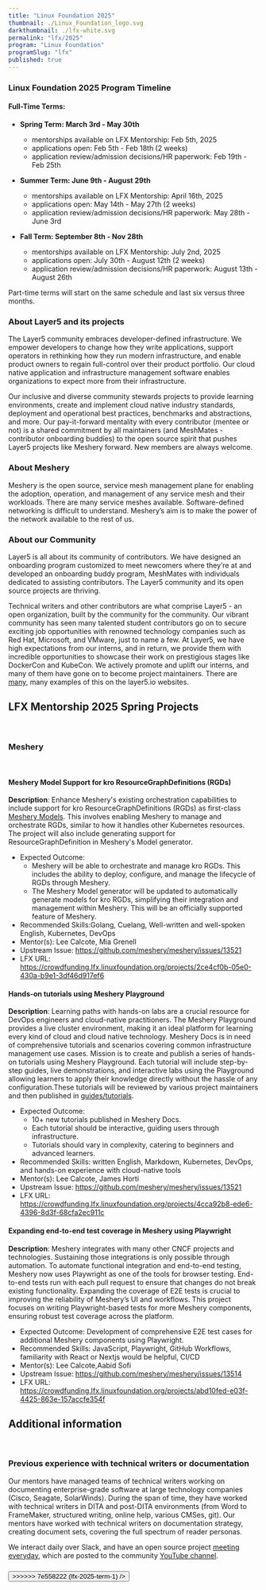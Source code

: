 ```yaml
---
title: "Linux Foundation 2025"
thumbnail: ./Linux_Foundation_logo.svg
darkthumbnail: ./lfx-white.svg
permalink: "lfx/2025"
program: "Linux Foundation"
programSlug: "lfx"
published: true
---
```



<ProgramsWrapper>

<LfxLogo alt="lfx_logo" class="lfx_logo"/>
<h3>Linux Foundation 2025 Program Timeline</h3>

<div>
  <h4><strong>Full-Time Terms:</strong></h4>
<ul>
    <li className="lfx-timeline_terms"><strong>Spring Term: March 3rd - May 30th</strong></li>
  <ul>
    <li>mentorships available on LFX Mentorship: Feb 5th, 2025</li>
    <li>applications open: Feb 5th - Feb 18th (2 weeks)</li>
    <li>application review/admission decisions/HR paperwork: Feb 19th - Feb 25th</li>
  </ul>
</ul>
<ul>
  <li className="lfx-timeline_terms"><strong>Summer Term: June 9th - August 29th</strong></li>
  <ul>
    <li>mentorships available on LFX Mentorship: April 16th, 2025</li>
    <li>applications open: May 14th - May 27th (2 weeks)</li>
    <li>application review/admission decisions/HR paperwork: May 28th - June 3rd</li>
  </ul>
</ul>
<ul>
  <li className="lfx-timeline_terms"><strong>Fall Term: September 8th - Nov 28th</strong></li>
  <ul>
    <li>mentorships available on LFX Mentorship: July 2nd, 2025</li>
    <li>applications open: July 30th - August 12th (2 weeks)</li>
    <li>application review/admission decisions/HR paperwork: August 13th - August 26th</li>
  </ul>
</ul>
Part-time terms will start on the same schedule and last six versus three months.
</div>

<h3>About Layer5 and its projects</h3>

<p>The Layer5 community embraces developer-defined infrastructure. We empower developers to change how they write applications, support operators in rethinking how they run modern infrastructure, and enable product owners to regain full-control over their product portfolio. Our cloud native application and infrastructure management software enables organizations to expect more from their infrastructure.</p>

<p>Our inclusive and diverse community stewards projects to provide learning environments, create and implement cloud native industry standards, deployment and operational best practices, benchmarks and abstractions, and more. Our pay-it-forward mentality with every contributor (mentee or not) is a shared commitment by all maintainers (and MeshMates - contributor onboarding buddies) to the open source spirit that pushes Layer5 projects like Meshery forward. New members are always welcome.</p>

<h3>About Meshery</h3>

<p>Meshery is the open source, service mesh management plane for enabling the adoption, operation, and management of any service mesh and their workloads. There are many service meshes available. Software-defined networking is difficult to understand. Meshery’s aim is to make the power of the network available to the rest of us.</p>

<h3>About our Community</h3>
 
Layer5 is all about <Link to="/community">its community</Link> of contributors. We have designed an onboarding program customized to <Link to="/community/newcomers">meet newcomers</Link> where they’re at and developed an onboarding buddy program, <Link to="/community/meshmates">MeshMates</Link> with individuals dedicated to assisting contributors. The Layer5 community and its open source projects are thriving.

Technical writers and other contributors are what comprise Layer5 - an open organization, built by the community for the community. Our vibrant community has seen many talented student contributors go on to secure exciting job opportunities with renowned technology companies such as Red Hat, Microsoft, and VMware, just to name a few. At Layer5, we have high expectations from our interns, and in return, we provide them with incredible opportunities to showcase their work on prestigious stages like DockerCon and KubeCon. We actively promote and uplift our interns, and many of them have gone on to become project maintainers. There are <a href="https://www.linkedin.com/company/layer5" rel="nofollow">many</a>, <Link to="https://layer5.io/blog/category/community">many examples</Link> of this on the layer5.io websites.


## LFX Mentorship 2025 Spring Projects
<br />

### Meshery
<br />

#### Meshery Model Support for kro ResourceGraphDefinitions (RGDs)

**Description**: Enhance Meshery's existing orchestration capabilities to include support for kro ResourceGraphDefinitions (RGDs) as first-class <a href="https://docs.meshery.io/concepts/logical/models">Meshery Models</a>. This involves enabling Meshery to manage and orchestrate RGDs, similar to how it handles other Kubernetes resources. The project will also include generating support for ResourceGraphDefinition in Meshery's Model generator.
- Expected Outcome: 
  - Meshery will be able to orchestrate and manage kro RGDs. This includes the ability to deploy, configure, and manage the lifecycle of RGDs through Meshery.
  - The Meshery Model generator will be updated to automatically generate models for kro RGDs, simplifying their integration and management within Meshery. This will be an officially supported feature of Meshery.
- Recommended Skills:Golang, Cuelang, Well-written and well-spoken English, Kubernetes, DevOps
- Mentor(s): <Link to="/community/members/lee-calcote">Lee Calcote</Link>, <Link to ="mailto:mia.grenell2337@gmail.com">Mia Grenell</Link>
- Upstream Issue: https://github.com/meshery/meshery/issues/13521
- LFX URL: https://crowdfunding.lfx.linuxfoundation.org/projects/2ce4cf0b-05e0-430a-b9e1-3df46d917ef6

#### Hands-on tutorials using Meshery Playground

**Description**: Learning paths with hands-on labs are a crucial resource for DevOps engineers and cloud-native practitioners. The Meshery Playground provides a live cluster environment, making it an ideal platform for learning every kind of cloud and cloud native technology. Meshery Docs is in need of comprehensive tutorials and scenarios covering common infrastructure management use cases. Mission is to create and publish a series of hands-on tutorials using Meshery Playground. Each tutorial will include step-by-step guides, live demonstrations, and interactive labs using the Playground allowing learners to apply their knowledge directly without the hassle of any configuration.These tutorials will be reviewed by various project maintainers and then published in <a href="https://docs.meshery.io/guides/tutorials">guides/tutorials</a>.
- Expected Outcome: 
  - 10+ new tutorials published in Meshery Docs.
  - Each tutorial should be interactive, guiding users through infrastructure.
  - Tutorials should vary in complexity, catering to beginners and advanced learners.
- Recommended Skills: written English, Markdown, Kubernetes, DevOps, and hands-on experience with cloud-native tools
- Mentor(s): <Link to="/community/members/lee-calcote">Lee Calcote</Link>, <Link to="mailto:james.horton2337@gmail.com">James Horti</Link>
- Upstream Issue:  https://github.com/meshery/meshery/issues/13521
- LFX URL: https://crowdfunding.lfx.linuxfoundation.org/projects/4cca92b8-ede6-4396-8d3f-68cfa2ec911c

#### Expanding end-to-end test coverage in Meshery using Playwright

**Description**:  Meshery integrates with many other CNCF projects and technologies. Sustaining those integrations is only possible through automation. To automate functional integration and end-to-end testing, Meshery now uses Playwright as one of the tools for browser testing. End-to-end tests run with each pull request to ensure that changes do not break existing functionality. Expanding the coverage of E2E tests is crucial to improving the reliability of Meshery’s UI and workflows. This project focuses on writing Playwright-based tests for more Meshery components, ensuring robust test coverage across the platform.
- Expected Outcome: Development of comprehensive E2E test cases for additional Meshery components using Playwright.
- Recommended Skills:  JavaScript, Playwright, GitHub Workflows, familiarity with React or Nextjs would be helpful, CI/CD
- Mentor(s): <Link to="/community/members/lee-calcote">Lee Calcote</Link>,<Link to = "/community/members/aabid-sofi">Aabid Sofi</Link>
- Upstream Issue: https://github.com/meshery/meshery/issues/13514
- LFX URL: https://crowdfunding.lfx.linuxfoundation.org/projects/abd10fed-e03f-4425-863e-157accfe354f

## Additional information
<br />

### Previous experience with technical writers or documentation

<p>Our mentors have managed teams of technical writers working on documenting enterprise-grade software at large technology companies (Cisco, Seagate, SolarWinds). During the span of time, they have worked with technical writers in DITA and post-DITA environments (from Word to FrameMaker, structured writing, online help, various CMSes, git). Our mentors have worked with technical writers on documentation strategy, creating document sets, covering the full spectrum of reader personas.</p>

We interact daily over Slack, and have an open source project [meeting everyday](https://layer5.io/community/calendar), which are posted to the community [YouTube channel](https://www.youtube.com/c/Layer5io?sub_confirmation=1).

<div className="apply-button">
  <h3>
    <Button
<<<<<<< HEAD
      $primary
      title="Participate"
      $url="https://slack.layer5.io"
      $external={ true }
=======
      primary
      title="Participate"
      url="https://slack.layer5.io"
      external={ true }
>>>>>>> 7e558222 (lfx-2025-term-1)
    />
  </h3>
</div>

</ProgramsWrapper>
